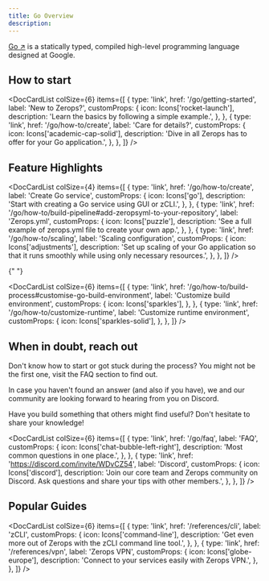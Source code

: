 ```yaml
---
title: Go Overview
description:
---
```



[Go ↗](https://go.dev/) is a statically typed, compiled high-level programming language designed at Google.

## How to start

<DocCardList
  colSize={6}
  items={[
    {
      type: 'link',
      href: '/go/getting-started',
      label: 'New to Zerops?',
      customProps: {
        icon: Icons['rocket-launch'],
        description: 'Learn the basics by following a simple example.',
      },
    },
    {
      type: 'link',
      href: '/go/how-to/create',
      label: 'Care for details?',
      customProps: {
        icon: Icons['academic-cap-solid'],
        description: 'Dive in all Zerops has to offer for your Go application.',
      },
    },
  ]}
/>

## Feature Highlights

<DocCardList
  colSize={4}
  items={[
    {
      type: 'link',
      href: '/go/how-to/create',
      label: 'Create Go service',
      customProps: {
        icon: Icons['go'],
        description: 'Start with creating a Go service using GUI or zCLI.',
      },
    },
    {
      type: 'link',
      href: '/go/how-to/build-pipeline#add-zeropsyml-to-your-repository',
      label: 'Zerops.yml',
      customProps: {
        icon: Icons['puzzle'],
        description:
          'See a full example of zerops.yml file to create your own app.',
      },
    },
    {
      type: 'link',
      href: '/go/how-to/scaling',
      label: 'Scaling configuration',
      customProps: {
        icon: Icons['adjustments'],
        description:
          'Set up scaling of your Go application so that it runs smoothly while using only necessary resources.',
      },
    },
  ]}
/>

{" "}

<DocCardList
  colSize={6}
  items={[
    {
      type: 'link',
      href: '/go/how-to/build-process#customise-go-build-environment',
      label: 'Customize build environment',
      customProps: {
        icon: Icons['sparkles'],
      },
    },
    {
      type: 'link',
      href: '/go/how-to/customize-runtime',
      label: 'Customize runtime environment',
      customProps: {
        icon: Icons['sparkles-solid'],
      },
    },
  ]}
/>

## When in doubt, reach out

Don't know how to start or got stuck during the process? You might not be the first one, visit the FAQ section to find out.

In case you haven't found an answer (and also if you have), we and our community are looking forward to hearing from you on Discord.

Have you build something that others might find useful? Don't hesitate to share your knowledge!

<DocCardList
  colSize={6}
  items={[
    {
      type: 'link',
      href: '/go/faq',
      label: 'FAQ',
      customProps: {
        icon: Icons['chat-bubble-left-right'],
        description: 'Most common questions in one place.',
      },
    },
    {
      type: 'link',
      href: 'https://discord.com/invite/WDvCZ54',
      label: 'Discord',
      customProps: {
        icon: Icons['discord'],
        description:
          'Join our core team and Zerops community on Discord. Ask questions and share your tips with other members.',
      },
    },
  ]}
/>

## Popular Guides

<DocCardList
  colSize={6}
  items={[
    {
      type: 'link',
      href: '/references/cli',
      label: 'zCLI',
      customProps: {
        icon: Icons['command-line'],
        description:
          'Get even more out of Zerops with the zCLI command line tool.',
      },
    },
    {
      type: 'link',
      href: '/references/vpn',
      label: 'Zerops VPN',
      customProps: {
        icon: Icons['globe-europe'],
        description: 'Connect to your services easily with Zerops VPN.',
      },
    },
  ]}
/>
